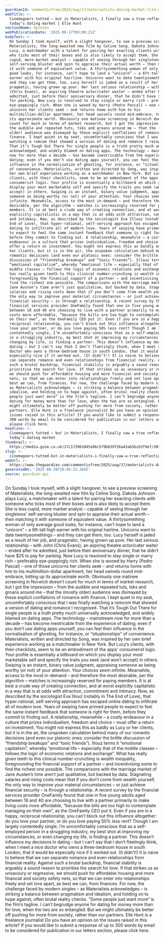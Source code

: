 ```yaml
---
guardianId: commentisfree/2025/aug/17/materialists-dating-market-film-money-relationship
webTitle: >-
  Cinemagoers tutted – but in Materialists, I finally saw a true reflection of
  today’s dating market | Elle Hunt
sectionName: Opinion
webPublicationDate: '2025-08-17T09:00:25Z'
bodyText: >-
  On Sunday I took myself, with a slight hangover, to see a preview screening of
  Materialists, the long-awaited new film by Celine Song. Dakota Johnson plays
  Lucy, a matchmaker with a talent for pairing her exacting clients with someone
  who ticks most of their boxes and is also likely to accept them. She is less
  cupid, more market analyst – capable of seeing through her singletons’
  self-serving bluster and spin to appraise their actual worth – then matching
  it with someone of equivalent value. A thirtysomething woman of only average
  good looks, for instance, can’t hope to land a “unicorn” – a 6ft-tall high
  earner with his original hairline. Unicorns want to date twentysomethings –
  and they can get them, too. Lucy herself is jaded as a result of her job, and
  pragmatic, having grown up poor. Her last serious relationship – with John
  (Chris Evans), an aspiring theatre actor/cater waiter – ended after he
  admitted, just before their anniversary dinner, that he didn’t have $25 to pay
  for parking. Now Lucy is resolved to stay single or marry rich – preferably
  eye-poppingly rich. When she is wooed by Harry (Pedro Pascal) – one of those
  unicorns her clients seek – and returns home with him to his
  multimillion-dollar apartment, her head swivels round mid-embrace, totting up
  its approximate worth. Obviously one matinee screening in Norwich doesn’t
  count for much in terms of market research, but I got the impression – from
  the audible and repeated tuts, tsks and groans around me – that the (mostly
  older) audience was dismayed by these explicit conflations of romance with
  finance. I kept quiet in my seat, uncomfortably conscious that I was finally
  watching a romcom that showed a version of dating and romance I recognised.
  That it’s Tough Out There for single people is a truth pretty much universally
  acknowledged, and widely blamed on dating apps. The technology – mainstream
  now for more than a decade – has become inextricable from the experience of
  dating; even if you don’t use dating apps yourself, you can feel their
  influence in the normalisation of ghosting, for instance, or “situationships”
  of convenience. Materialists, written and directed by Song, was inspired by
  her own brief experience working as a matchmaker in New York. But Lucy’s
  clients, with their checklists, seem to be an embodiment of the apps’
  consumerist logic. Your profile is essentially a billboard on which you
  display your most marketable self and specify the traits you seek (and won’t
  accept) in others. Swiping is an instant, binary value judgment, appraising
  someone as being worthy (or not) of your attention. Your choices seem
  infinite. Meanwhile, access to the most in-demand – and therefore the most
  desirable, per the algorithm – matches is increasingly reserved for paying
  members. It is at best a crude way of creating connection, and at worst
  explicitly capitalistic in a way that is at odds with attraction, commitment
  and intimacy. Now, as described by the sociologist Eva Illouz (notably in The
  End of Love), that hyper-rational, self-serving approach has escaped online
  dating to infiltrate all of modern love. Years of swiping have primed people
  to expect to feel the same instant feedback that someone is right for them,
  before they commit to finding out. A relationship, meanwhile – a costly
  endeavour in a culture that prizes individualism, freedom and choice – must
  offer a return on investment. You might not express this as baldly as Lucy or
  her clients, but it is in the air, the unspoken calculation behind many of our
  romantic decisions (and even our platonic ones: consider the brittle
  discussion of “friendship breakups” and “toxic friends”). Illouz terms it
  “emotional capitalism”, whereby “emotional life – especially that of the
  middle classes – follows the logic of economic relations and exchange”. What
  has really given teeth to this clinical number-crunching is wealth inequality,
  foregrounding the financial support of a partner – and incentivising some to
  find the richest one possible. The comparisons with the marriage market of
  Jane Austen’s time aren’t just qualitative, but backed by data. Stagnating
  salaries and rising costs mean that if you don’t come from wealth yourself,
  the only way to improve your material circumstances – or just achieve
  financial security – is through a relationship. A recent survey by the
  financial services provider OneFamily found that one in five young adults aged
  between 18 and 40 are choosing to live with a partner primarily to make living
  costs more affordable, “because the bills are too high to contemplate managing
  on their own”, as the OneFamily CEO put it. Even if you are in a happy,
  reciprocal relationship, you can’t block out this influence altogether: do you
  love your partner, or do you love paying 50% less rent? Though I am largely
  contentedly single, I’m uncomfortably conscious that as a self-employed person
  in a struggling industry, my best shot at improving my circumstances, or even
  changing my life, is finding a partner. This doesn’t influence my decisions in
  dating – but I can’t say that I don’t fleetingly think, when I meet a nice
  doctor who owns a three-bedroom house in south London, that it would be
  especially nice if it worked out. (It didn’t!) It is naive to believe that we
  can separate romance and even relationships from financial reality. Against
  such a brutal backdrop, financial stability is arguably a sound reason to
  prioritise the search for love. If that strikes us as unsavoury or regressive,
  we should push for affordable housing and more financial and society safety
  nets, so that we can enter into relationships freely and set love apart, as
  best we can, from finances. For now, the challenge faced by modern singles –
  as Materialists acknowledges – is striking a balance between pragmatism and
  idealism, and holding on to hope against, often brutal reality checks. “Some
  people just want more” is the film’s tagline. I can’t begrudge anyone for
  dating for money more than for love, when the two are so entangled. But we
  might ultimately be better off pushing for more from society, rather than our
  partners. Elle Hunt is a freelance journalist Do you have an opinion on the
  issues raised in this article? If you would like to submit a response of up to
  300 words by email to be considered for publication in our letters section,
  please click here.
headline: >-
  Cinemagoers tutted – but in Materialists, I finally saw a true reflection of
  today’s dating market
thumbnail: >-
  https://media.guim.co.uk/27c173963d45a9bc579b839f26a43ab5bcb3f9ef/303_0_4767_3813/500.jpg
slug: >-
  cinemagoers-tutted-but-in-materialists-i-finally-saw-a-true-reflection-of-todays-dating-market-or-elle-hunt
webUrl: >-
  https://www.theguardian.com/commentisfree/2025/aug/17/materialists-dating-market-film-money-relationship
generatedAt: '2025-08-28T20:04:23.369Z'
source: guardian-api
---
```

On Sunday I took myself, with a slight hangover, to see a preview screening of Materialists, the long-awaited new film by Celine Song. Dakota Johnson plays Lucy, a matchmaker with a talent for pairing her exacting clients with someone who ticks most of their boxes and is also likely to accept them. She is less cupid, more market analyst – capable of seeing through her singletons’ self-serving bluster and spin to appraise their actual worth – then matching it with someone of equivalent value. A thirtysomething woman of only average good looks, for instance, can’t hope to land a “unicorn” – a 6ft-tall high earner with his original hairline. Unicorns want to date twentysomethings – and they can get them, too. Lucy herself is jaded as a result of her job, and pragmatic, having grown up poor. Her last serious relationship – with John (Chris Evans), an aspiring theatre actor/cater waiter – ended after he admitted, just before their anniversary dinner, that he didn’t have $25 to pay for parking. Now Lucy is resolved to stay single or marry rich – preferably eye-poppingly rich. When she is wooed by Harry (Pedro Pascal) – one of those unicorns her clients seek – and returns home with him to his multimillion-dollar apartment, her head swivels round mid-embrace, totting up its approximate worth. Obviously one matinee screening in Norwich doesn’t count for much in terms of market research, but I got the impression – from the audible and repeated tuts, tsks and groans around me – that the (mostly older) audience was dismayed by these explicit conflations of romance with finance. I kept quiet in my seat, uncomfortably conscious that I was finally watching a romcom that showed a version of dating and romance I recognised. That it’s Tough Out There for single people is a truth pretty much universally acknowledged, and widely blamed on dating apps. The technology – mainstream now for more than a decade – has become inextricable from the experience of dating; even if you don’t use dating apps yourself, you can feel their influence in the normalisation of ghosting, for instance, or “situationships” of convenience. Materialists, written and directed by Song, was inspired by her own brief experience working as a matchmaker in New York. But Lucy’s clients, with their checklists, seem to be an embodiment of the apps’ consumerist logic. Your profile is essentially a billboard on which you display your most marketable self and specify the traits you seek (and won’t accept) in others. Swiping is an instant, binary value judgment, appraising someone as being worthy (or not) of your attention. Your choices seem infinite. Meanwhile, access to the most in-demand – and therefore the most desirable, per the algorithm – matches is increasingly reserved for paying members. It is at best a crude way of creating connection, and at worst explicitly capitalistic in a way that is at odds with attraction, commitment and intimacy. Now, as described by the sociologist Eva Illouz (notably in The End of Love), that hyper-rational, self-serving approach has escaped online dating to infiltrate all of modern love. Years of swiping have primed people to expect to feel the same instant feedback that someone is right for them, before they commit to finding out. A relationship, meanwhile – a costly endeavour in a culture that prizes individualism, freedom and choice – must offer a return on investment. You might not express this as baldly as Lucy or her clients, but it is in the air, the unspoken calculation behind many of our romantic decisions (and even our platonic ones: consider the brittle discussion of “friendship breakups” and “toxic friends”). Illouz terms it “emotional capitalism”, whereby “emotional life – especially that of the middle classes – follows the logic of economic relations and exchange”. What has really given teeth to this clinical number-crunching is wealth inequality, foregrounding the financial support of a partner – and incentivising some to find the richest one possible. The comparisons with the marriage market of Jane Austen’s time aren’t just qualitative, but backed by data. Stagnating salaries and rising costs mean that if you don’t come from wealth yourself, the only way to improve your material circumstances – or just achieve financial security – is through a relationship. A recent survey by the financial services provider OneFamily found that one in five young adults aged between 18 and 40 are choosing to live with a partner primarily to make living costs more affordable, “because the bills are too high to contemplate managing on their own”, as the OneFamily CEO put it. Even if you are in a happy, reciprocal relationship, you can’t block out this influence altogether: do you love your partner, or do you love paying 50% less rent? Though I am largely contentedly single, I’m uncomfortably conscious that as a self-employed person in a struggling industry, my best shot at improving my circumstances, or even changing my life, is finding a partner. This doesn’t influence my decisions in dating – but I can’t say that I don’t fleetingly think, when I meet a nice doctor who owns a three-bedroom house in south London, that it would be especially nice if it worked out. (It didn’t!) It is naive to believe that we can separate romance and even relationships from financial reality. Against such a brutal backdrop, financial stability is arguably a sound reason to prioritise the search for love. If that strikes us as unsavoury or regressive, we should push for affordable housing and more financial and society safety nets, so that we can enter into relationships freely and set love apart, as best we can, from finances. For now, the challenge faced by modern singles – as Materialists acknowledges – is striking a balance between pragmatism and idealism, and holding on to hope against, often brutal reality checks. “Some people just want more” is the film’s tagline. I can’t begrudge anyone for dating for money more than for love, when the two are so entangled. But we might ultimately be better off pushing for more from society, rather than our partners. Elle Hunt is a freelance journalist Do you have an opinion on the issues raised in this article? If you would like to submit a response of up to 300 words by email to be considered for publication in our letters section, please click here.
